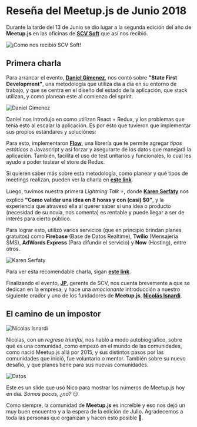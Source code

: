 

# Reseña del Meetup.js de Junio 2018

Durante la tarde del 13 de Junio se dio lugar a la segunda edición del año de **Meetup.js** en las oficinas de **[SCV Soft](http://scvsoft.com/)** que así nos recibió.

<img src={SCV} alt="¡Como nos recibió SCV Soft!" />

## Primera charla

Para arrancar el evento, **[Daniel Gimenez](https://twitter.com/idanielgimenez)**, nos contó sobre **"State First Development"**, una metodología que utiliza día a día en su entorno de trabajo, y que se centra en el diseño del estado de la aplicación, que stack utilizan, y como planean este al comienzo del sprint.

<img src={Daniel} alt="Daniel Gimenez" />

Daniel nos introdujo en como utilizan React + Redux, y los problemas que tenia esto al escalar la aplicación. Es por esto que tuvieron que implementar sus propios estándares y soluciónes:

Para esto, implementaron **[Flow](https://flow.org/)**, una librería que te permite agregar _tipos estáticos_ a Javascript y así forzar y asegurarte de los datos que manejará la aplicación. También, facilita el uso de test unitarios y funcionales, lo cual les ayudo a poder testear el store de Redux.

Si quieren saber más sobre esta metodología, como planear y qué tipos de meetings realizan, pueden ver la charla en **[este link](https://www.youtube.com/watch?v=o-WP7Z3qdAs)**.

Luego, tuvimos nuestra primera _Lightning Talk_ ⚡, donde **[Karen Serfaty](https://twitter.com/keyserfaty)** nos explicó **"Como validar una idea en 8 horas y con (casi) $0"**, y la experiencia que atravesó ella al querer saber si una idea o producto (necesidad de su novia, nos comenta) es rentable y puede llegar a ser de interés para cierto público.

Para lograr esto, utilizó varios servicios (que en principio brindan planes gratuitos) como **Firebase** (Base de Datos Realtime), **Twilio** (Mensajeria SMS), **AdWords Express** (Para difundir el servicio) y **Now** (Hosting), entre otros.

<img src={Karen} alt="Karen Serfaty" />

Para ver esta recomendable charla, sigan **[este link](https://www.youtube.com/watch?v=0Cze4v2gel8)**.

Finalizando el evento, **[JP](https://twitter.com/jpsaraceno)**, gerente de SCV, nos cuenta brevemente a que se dedican en la empresa, y hace una _emocionante_ introducción a nuestro siguiente orador y uno de los fundadores de **Meetup.js**, **[Nicolás Isnardi](https://twitter.com/isnardi)**.

## El camino de un impostor

<img src={Nico} alt="Nicolas Isnardi" />

Nicolas, con un _regreso triunfal_, nos habló a modo autobiográfico, sobre qué es una comunidad, como empezó en el mundo de las comunidades, como nació Meetup.js allá por 2015, y sus distintos pasos por las comunidades que inició, fue voluntario o mentor. También sobre su nuevo desafio, y que planes tiene para sus nuevas comunidades.

<img src={Datos} alt="Datos" className="w-50" />

Este es un slide que usó Nico para mostrar los números de Meetup.js hoy en día. _Somos pocos, ¿no?_ 😏

Como siempre, la comunidad de **Meetup.js** es increíble y eso nos dejó un muy buen encuentro y a la espera de la edición de Julio. Agradecemos a toda las personas que organizan y hacen esto posible 👏.

